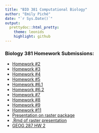 ```yaml
---
title: "BIO 381 Computational Biology"
author: "Emily Piché"
date: "`r Sys.Date()`"
output:
  prettydoc::html_pretty:
    theme: leonids
    highlight: github
---
```



### Biology 381 Homework Submissions:

* [Homework #2](381HW2.html)
* [Homework #3](381HW3.html)
* [Homework #4](381HW4.html)
* [Homework #5](381HW5.html)
* [Homework #6.1](381HW6.1.html)
* [Homework #6.2](381HW6.2.html)
* [Homework #7](381HW7.html)
* [Homework #8](381HW8.html)
* [Homework #9](381HW9.html)
* [Homework #11](381HW11.html)
* [Presentation on raster package](raster.html)
* [.Rmd of raster presentation](raster.Rmd)
* [GEOG 287 HW 2](HW2.html)

